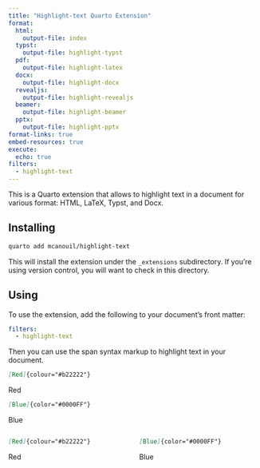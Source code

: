 ```yaml
---
title: "Highlight-text Quarto Extension"
format:
  html:
    output-file: index
  typst:
    output-file: highlight-typst
  pdf:
    output-file: highlight-latex
  docx:
    output-file: highlight-docx
  revealjs:
    output-file: highlight-revealjs
  beamer:
    output-file: highlight-beamer
  pptx:
    output-file: highlight-pptx
format-links: true
embed-resources: true
execute:
  echo: true
filters:
  - highlight-text
---
```


This is a Quarto extension that allows to highlight text in a document for various format: HTML, LaTeX, Typst, and Docx.

## Installing

```bash
quarto add mcanouil/highlight-text
```

This will install the extension under the `_extensions` subdirectory.
If you're using version control, you will want to check in this directory.

## Using

To use the extension, add the following to your document's front matter:

```yaml
filters:
  - highlight-text
```

Then you can use the span syntax markup to highlight text in your document.


::: {.content-hidden when-format="pptx"}
:::: {layout-ncol="2"}
::::: {#UK}
```markdown
[Red]{colour="#b22222"}
```

[Red]{colour="#b22222"}
:::::

::::: {#US}
```markdown
[Blue]{color="#0000FF"}
```

[Blue]{color="#0000FF"}
:::::
::::
:::

::: {.content-visible when-format="pptx"}
:::: {.columns}
::::: {.column width="50%"}
```markdown
[Red]{colour="#b22222"}
```

[Red]{colour="#b22222"}
:::::

::::: {.column width="50%"}
```markdown
[Blue]{color="#0000FF"}
```

[Blue]{color="#0000FF"}
:::::
::::
:::
